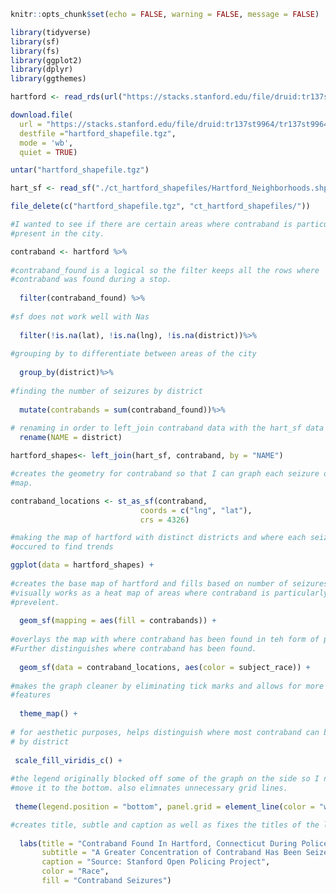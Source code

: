 
```r
knitr::opts_chunk$set(echo = FALSE, warning = FALSE, message = FALSE)

library(tidyverse)
library(sf)
library(fs) 
library(ggplot2)
library(dplyr)
library(ggthemes)

hartford <- read_rds(url("https://stacks.stanford.edu/file/druid:tr137st9964/tr137st9964_ct_hartford_2019_02_25.rds"))

download.file(
  url = "https://stacks.stanford.edu/file/druid:tr137st9964/tr137st9964_ct_hartford_shapefiles_2019_02_25.tgz", 
  destfile ="hartford_shapefile.tgz",
  mode = 'wb',
  quiet = TRUE)

untar("hartford_shapefile.tgz")

hart_sf <- read_sf("./ct_hartford_shapefiles/Hartford_Neighborhoods.shp")

file_delete(c("hartford_shapefile.tgz", "ct_hartford_shapefiles/"))


```

```r
#I wanted to see if there are certain areas where contraband is particulary
#present in the city.

contraband <- hartford %>% 
  
#contraband_found is a logical so the filter keeps all the rows where
#contraband was found during a stop.
  
  filter(contraband_found) %>% 
  
#sf does not work well with Nas
  
  filter(!is.na(lat), !is.na(lng), !is.na(district))%>%
  
#grouping by to differentiate between areas of the city 
  
  group_by(district)%>%
  
#finding the number of seizures by district 
  
  mutate(contrabands = sum(contraband_found))%>%
  
# renaming in order to left_join contraband data with the hart_sf data
  rename(NAME = district)

hartford_shapes<- left_join(hart_sf, contraband, by = "NAME")

#creates the geometry for contraband so that I can graph each seizure on the
#map.

contraband_locations <- st_as_sf(contraband, 
                             coords = c("lng", "lat"), 
                             crs = 4326) 

```

```r

#making the map of hartford with distinct districts and where each seizure has
#occured to find trends

ggplot(data = hartford_shapes) +
  
#creates the base map of hartford and fills based on number of seizures, which
#visually works as a heat map of areas where contraband is particularly
#prevelent.
  
  geom_sf(mapping = aes(fill = contrabands)) +
  
#overlays the map with where contraband has been found in teh form of points.
#Further distinguishes where contraband has been found.
  
  geom_sf(data = contraband_locations, aes(color = subject_race)) +
  
#makes the graph cleaner by eliminating tick marks and allows for more graphical
#features
  
  theme_map() +  
  
# for aesthetic purposes, helps distinguish where most contraband can be found
# by district
  
 scale_fill_viridis_c() +
  
#the legend originally blocked off some of the graph on the side so I needed to
#move it to the bottom. also elimnates unnecessary grid lines.
  
 theme(legend.position = "bottom", panel.grid = element_line(color = "white"))+

#creates title, subtle and caption as well as fixes the titles of the legends
  
  labs(title = "Contraband Found In Hartford, Connecticut During Police Stops From 2013-2016",
       subtitle = "A Greater Concentration of Contraband Has Been Seized Towards Downtown and the Inner City", 
       caption = "Source: Stanford Open Policing Project",
       color = "Race", 
       fill = "Contraband Seizures")
  
  


```

